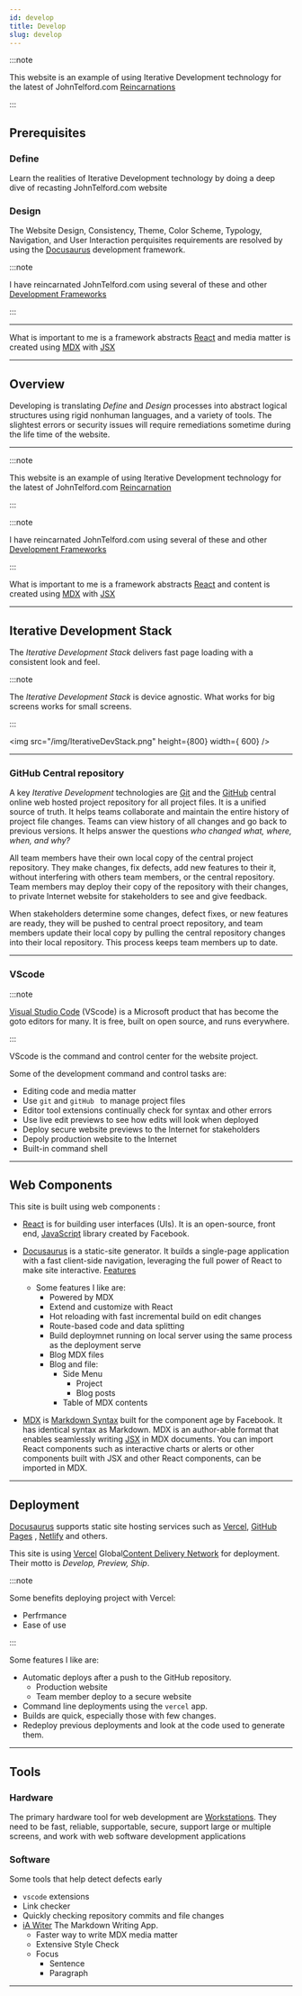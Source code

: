 ```yaml
---
id: develop
title: Develop
slug: develop
---
```



:::note

This website is an example of using  Iterative Development  technology for the latest of JohnTelford.com [Reincarnations](/blog/reincarnation) 

:::

## Prerequisites

### Define

Learn the realities of  Iterative Development technology by doing  a deep  dive of recasting JohnTelford.com website

### Design

The  Website Design, Consistency, Theme, Color Scheme, Typology, Navigation, and User Interaction perquisites requirements are resolved by using the [Docusaurus](https://docusaurus.io) development framework.

:::note

I have reincarnated JohnTelford.com using several of these and other [Development Frameworks](https://docusaurus.io/docs#comparison-with-other-tools)

:::

---

What is important to me is a framework abstracts [React](https://reactjs.org/) and media matter is created using [MDX](https://mdxjs.com/) with [JSX](https://reactjs.org/docs/introducing-jsx.html#Next.js-focus-wrapper)

---

## Overview

Developing  is  translating *Define* and *Design* processes into abstract logical structures using rigid nonhuman languages, and a variety of tools. The slightest errors or security issues will require remediations sometime during the life time of the website.

---


:::note

This website is an example of using  Iterative Development  technology for the latest of JohnTelford.com [Reincarnation](/blog/reincarnation) 

:::

:::note

I have reincarnated JohnTelford.com using several of these and other [Development Frameworks](https://docusaurus.io/docs#comparison-with-other-tools)

:::

What is important to me is a framework abstracts [React](https://reactjs.org/) and content is created using [MDX](https://mdxjs.com/) with [JSX](https://reactjs.org/docs/introducing-jsx.html#Next.js-focus-wrapper)


---




## Iterative Development Stack

The *Iterative Development Stack*  delivers fast page loading  with a consistent look and feel.

:::note

The *Iterative Development Stack* is device agnostic. What works for  big screens works for  small screens.

:::

<img src="/img/IterativeDevStack.png" height={800} width={
    600} />

---

### GitHub Central repository

A key *Iterative Development* technologies are [Git](https://git-scm.com/) and the [GitHub](https://github.com/) central online web hosted project repository for all project files. It is a unified source of truth. It helps teams collaborate and maintain the entire history of project file changes. Teams can view history of all changes and go back to previous versions. It helps answer the questions _who changed what, where, when, and why?_

All team members have their own local copy of the central project repository. They make changes, fix defects, add new features to their it, without interfering with others team members, or the central  repository. Team members may deploy their copy of the  repository with their changes, to private Internet website for stakeholders to see and give feedback.

When stakeholders determine some  changes, defect fixes, or new features are ready, they will be pushed to central proect repository, and team members update their  local copy by pulling the central  repository changes into their local repository. This process keeps team members up to date.

---

### VScode
:::note

[Visual Studio Code](https://code.visualstudio.com) (VScode) is a Microsoft product that has become  the goto editors for many. It is free, built on open source, and runs everywhere.


:::

VScode is the command and control center for the website project.

Some of the development command and control tasks are:

- Editing code and  media matter
- Use `git` and `gitHub ` to manage project files
- Editor  tool extensions continually check for syntax and other errors
- Use live edit previews to see how edits will look when deployed
- Deploy secure website previews to the Internet for stakeholders
- Depoly production website to the Internet
- Built-in command shell

---

## Web Components
 
This site is built using web components :

- [React](https://reactjs.org/) is for building user interfaces (UIs). It is an open-source, front end, [JavaScript](https://developer.mozilla.org/en-US/docs/Web/JavaScript) library created by Facebook. 

- [Docusaurus](https://docusaurus.io/)  is a static-site generator. It builds a single-page application with a fast client-side navigation, leveraging the full power of React to make  site interactive. [Features](https://docusaurus.io/docs#features)

    - Some features I like are:
        - Powered by MDX
        - Extend and customize with React
        - Hot reloading with fast incremental build on edit changes
        - Route-based code and data splitting
        - Build deploymnet running on local server using the same process as the deployment serve
        - Blog MDX files
        - Blog and file:
            - Side Menu
                - Project
                - Blog posts
            - Table of  MDX contents

- [MDX](https://mdxjs.com) is [Markdown Syntax](https://daringfireball.net/projects/markdown/syntax) built for the component age by Facebook. It has identical syntax as Markdown. MDX is an author-able format that enables seamlessly writing [JSX](https://mdxjs.com/getting-started/#jsx) in MDX documents. You can import React components such as interactive charts or alerts or other components built with JSX and other React components, can be imported in MDX.

---

## Deployment

[Docusaurus](https://docusaurus.io/docs#features) supports static site hosting services such as [Vercel](https://vercel.com/), [GitHub Pages](https://pages.github.com/) ,  [Netlify](https://www.netlify.com/) and others.

This site is using [Vercel](https://vercel.com/) Global[Content Delivery Network](https://en.wikipedia.org/wiki/Content_delivery_network) for deployment. Their motto is *Develop, Preview, Ship*.

:::note

Some benefits  deploying project with Vercel: 

- Perfrmance
- Ease of use

:::

Some features I like are:
- Automatic deploys after a push to the GitHub repository.
    - Production website
    - Team member deploy to a secure website
- Command line deployments using the `vercel` app.
- Builds are quick, especially those with few changes.
- Redeploy previous deployments and look at the code used to generate them.



---

## Tools

### Hardware

The primary hardware tool for web development are [ Workstations](workstations). They need to be fast, reliable, supportable, secure, support large or multiple screens, and work with web software development applications

### Software

Some tools that help detect defects early
- `vscode` extensions
- Link checker
- Quickly checking repository commits and file changes
- [iA Witer](https://apps.apple.com/us/app/ia-writer/id775737590?mt=12) The Markdown Writing App.
    - Faster way to write MDX media matter
    - Extensive Style Check
    - Focus
        - Sentence
        - Paragraph




---

